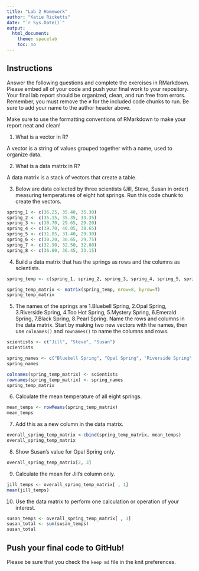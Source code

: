 ```yaml
---
title: "Lab 2 Homework"
author: "Katie Ricketts"
date: "`r Sys.Date()`"
output:
  html_document:
    theme: spacelab
    toc: no
---
```


## Instructions
Answer the following questions and complete the exercises in RMarkdown. Please embed all of your code and push your final work to your repository. Your final lab report should be organized, clean, and run free from errors. Remember, you must remove the `#` for the included code chunks to run. Be sure to add your name to the author header above.  

Make sure to use the formatting conventions of RMarkdown to make your report neat and clean!  

1. What is a vector in R?

A vector is a string of values grouped together with a name, used to organize data.

2. What is a data matrix in R?

A data matrix is a stack of vectors that create a table.

3. Below are data collected by three scientists (Jill, Steve, Susan in order) measuring temperatures of eight hot springs. Run this code chunk to create the vectors.  
```r
spring_1 <- c(36.25, 35.40, 35.30)
spring_2 <- c(35.15, 35.35, 33.35)
spring_3 <- c(30.70, 29.65, 29.20)
spring_4 <- c(39.70, 40.05, 38.65)
spring_5 <- c(31.85, 31.40, 29.30)
spring_6 <- c(30.20, 30.65, 29.75)
spring_7 <- c(32.90, 32.50, 32.80)
spring_8 <- c(36.80, 36.45, 33.15)
```

4. Build a data matrix that has the springs as rows and the columns as scientists. 
```r
spring_temp <- c(spring_1, spring_2, spring_3, spring_4, spring_5, spring_6, spring_7, spring_8)

spring_temp_matrix <- matrix(spring_temp, nrow=8, byrow=T)
spring_temp_matrix
```

5. The names of the springs are 1.Bluebell Spring, 2.Opal Spring, 3.Riverside Spring, 4.Too Hot Spring, 5.Mystery Spring, 6.Emerald Spring, 7.Black Spring, 8.Pearl Spring. Name the rows and columns in the data matrix. Start by making two new vectors with the names, then use `colnames()` and `rownames()` to name the columns and rows.
```r
scientists <- c("Jill", "Steve", "Susan")
scientists

spring_names <- c("Bluebell Spring", "Opal Spring", "Riverside Spring", "Too Hot Spring", "Mystery Spring", "Emerald Spring", "Black Spring", "Pearl Spring")
spring_names
```
```r
colnames(spring_temp_matrix) <- scientists
rownames(spring_temp_matrix) <- spring_names
spring_temp_matrix
```


6. Calculate the mean temperature of all eight springs.
```r
mean_temps <- rowMeans(spring_temp_matrix)
mean_temps
```

7. Add this as a new column in the data matrix.  
```r
overall_spring_temp_matrix <-cbind(spring_temp_matrix, mean_temps)
overall_spring_temp_matrix
```

8. Show Susan's value for Opal Spring only.
```r
overall_spring_temp_matrix[2, 3]
```

9. Calculate the mean for Jill's column only.  
```r
jill_temps <- overall_spring_temp_matrix[ , 1]
mean(jill_temps)
```

10. Use the data matrix to perform one calculation or operation of your interest.
```r
susan_temps <- overall_spring_temp_matrix[ , 3]
susan_total <- sum(susan_temps)
susan_total
```

## Push your final code to GitHub!
Please be sure that you check the `keep md` file in the knit preferences.  